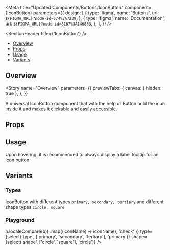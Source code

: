 
<Meta
  title="Updated Components/Buttons/IconButton"
  component={IconButton}
  parameters={{
    design: [
      {
        type: 'figma',
        name: 'Buttons',
        url: `${FIGMA_URL}?node-id=574%3A7239`,
      },
      {
        type: 'figma',
        name: 'Documentation',
        url: `${FIGMA_URL}?node-id=8167%3A146863`,
      },
    ],
  }}
/>

<SectionHeader title={'IconButton'} />

- [Overview](#overview)
- [Props](#props)
- [Usage](#usage)
- [Variants](#variants)

## Overview

<Story
  name="Overview"
  parameters={{
    previewTabs: {
      canvas: { hidden: true },
    },
  }}
>
  <Overview>
    A universal IconButton component that with the help of Button hold the icon inside it and makes
    it clickable and easily accessible.
  </Overview>
</Story>

## Props

<Props of={IconButton} />

## Usage

<Tip>Upon hovering, it is recommended to always display a label tooltip for an icon button.</Tip>

## Variants

### Types

IconButton with different types `primary, secondary, tertiary` and different shape types `circle, square`

<Preview>
  <Story name="Types">
    <Stack>
      <IconButton name="dotsVertical" />
      <IconButton name="dotsVertical" type="secondary" />
      <IconButton name="dotsVertical" type="tertiary" />
    </Stack>
    <Stack>
      <IconButton name="dotsVertical" shape="square" />
      <IconButton name="dotsVertical" type="secondary" shape="square" />
      <IconButton name="dotsVertical" type="tertiary" shape="square" />
    </Stack>
  </Story>
</Preview>

### Playground

<Preview>
  <Story name="Playground">
    <Stack>
      <IconButton
        name={select(
          'name',
          Object.keys(iconSelector)
            .sort((a, b) => a.localeCompare(b))
            .map((iconName) => iconName),
          'check'
        )}
        type={select('type', ['primary', 'secondary', 'tertiary'], 'primary')}
        shape={select('shape', ['circle', 'square'], 'circle')}
      />
    </Stack>
  </Story>
</Preview>
